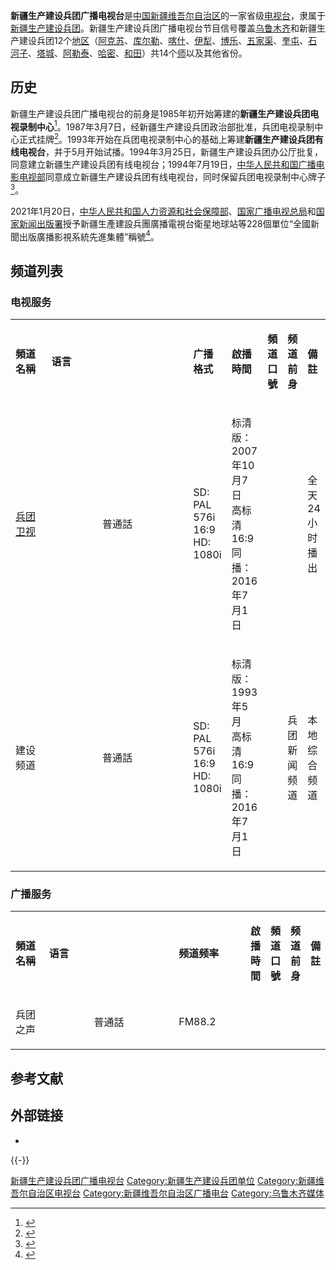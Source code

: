 {{coord|43.81001|87.64412|display=title}}
{{Infobox Company
| company_name = 新疆生产建设兵团广播电视台
| company_name_en = 
| company_logo =<!-- 注释: [[File:Bingtuan_Television_Logo_20090828.png|200px]] -->
| company_type = [[事业单位|事业单位]]
| image =     
| image_size =
| image_caption =
| market_information =
| foundation = 
| location = {{CHN}}[[新疆维吾尔自治区|新疆维吾尔自治区]][[乌鲁木齐市|乌鲁木齐市]]
| zip_code = 
| key_people = 
| industry = 媒體業
| products = 電視、电台及媒体周边
| subsid = 
| homepage = [http://www.btzx.com.cn/ 兵团在线]
| footnotes = 
}}
'''新疆生产建设兵团广播电视台'''是[[中华人民共和国|中国]][[新疆维吾尔自治区|新疆维吾尔自治区]]的一家省级[[电视台|电视台]]，隶属于[[新疆生产建设兵团|新疆生产建设兵团]]。新疆生产建设兵团广播电视台节目信号覆盖[[乌鲁木齐市|乌鲁木齐]]和新疆生产建设兵团12个[[地区|地区]]（[[阿克苏地区|阿克苏]]、[[库尔勒市|库尔勒]]、[[喀什地区|喀什]]、[[伊犁哈萨克自治州|伊犁]]、[[博乐市|博乐]]、[[五家渠市|五家渠]]、[[奎屯市|奎屯]]、[[石河子市|石河子]]、[[塔城地区|塔城]]、[[阿勒泰地区|阿勒泰]]、[[哈密市|哈密]]、[[和田地区|和田]]）共14个[[师_(军队)|师]]以及其他省份。

== 历史 ==
新疆生产建设兵团广播电视台的前身是1985年初开始筹建的'''新疆生产建设兵团电视录制中心'''<ref>{{Cite book|title=新疆百科知识辞典|last=蒲开夫、朱一凡、李行力主编|first=|publisher=[[陕西人民出版社|陕西人民出版社]]|year=2008-11|isbn=978-7-224-08622-5|location=|pages=429}}</ref>。1987年3月7日，经新疆生产建设兵团政治部批准，兵团电视录制中心正式挂牌<ref>{{Cite book|title=新疆生产建设兵团年鉴 1988|last=新疆生产建设兵团史志编纂委员会《新疆生产建设兵团年鉴》编辑部|first=|publisher=|year=1988-08|isbn=|location=|pages=396-398}}</ref>。1993年开始在兵团电视录制中心的基础上筹建'''新疆生产建设兵团有线电视台'''，并于5月开始试播。1994年3月25日，新疆生产建设兵团办公厅批复，同意建立新疆生产建设兵团有线电视台；1994年7月19日，[[中华人民共和国广播电影电视部|中华人民共和国广播电影电视部]]同意成立新疆生产建设兵团有线电视台，同时保留兵团电视录制中心牌子<ref>{{Cite book|title=新疆生产建设兵团文化志|last=刘和鸣主编|first=|publisher=[[新疆生产建设兵团出版社|新疆生产建设兵团出版社]]|year=2009-06|isbn=978-7-80756-101-9|location=|pages=399}}</ref>。

2021年1月20日，[[中华人民共和国人力资源和社会保障部|中华人民共和国人力资源和社会保障部]]、[[国家广播电视总局|国家广播电视总局]]和[[国家新闻出版署|国家新闻出版署]]授予新疆生產建設兵團廣播電視台衛星地球站等228個單位“全國新聞出版廣播影視系統先進集體”稱號<ref>{{cite web | author=人力资源社会保障部、国家广播电视总局、国家新闻出版署 | url=http://www.nrta.gov.cn/art/2021/1/22/art_113_54876.html | title=人力资源社会保障部 国家广播电视总局 国家新闻出版署关于表彰全国新闻出版广播影视系统先进集体先进工作者和劳动模范的决定 | work=国家广播电视总局人事司 | date=2021-01-20 | accessdate=2022-05-30 | archive-date=2021-08-18 | archive-url=https://web.archive.org/web/20210818115620/http://www.nrta.gov.cn/art/2021/1/22/art_113_54876.html }}</ref>。

== 频道列表 ==
=== 电视服务 ===
{| class="wikitable" style="width:100%; font-size:small"
|- style="background:dodgerblue; color:white" align="center"
| width="16%" |'''頻道名稱'''||width="8%" |'''语言'''||width="10%" |'''广播格式'''||width="17%" |'''啟播時間'''||width="13%" |'''頻道口號'''||width="16%" |'''频道前身'''|| width="20%" |'''備註'''
|- 
![[兵团卫视|兵团卫视]]
| align="center" |普通話
|SD: PAL 576i 16:9<br/>HD: 1080i
|标清版：2007年10月7日<br>高标清16:9同播：2016年7月1日
|
|
|全天24小时播出
|-
!建设频道
| align="center" |普通話
|SD: PAL 576i 16:9<br/>HD: 1080i
|标清版：1993年5月<br>高标清16:9同播：2016年7月1日
|
|兵团新闻频道
|本地综合频道
|}

=== 广播服务 ===
{| class="wikitable" style="width:100%; font-size:small"
|- style="background:dodgerblue; color:white" align="center"
| width="13%" |'''頻道名稱'''||width="6%" |'''语言'''||width="8%" |'''频道频率'''|| width="15%" |'''啟播時間'''||width="12%" |'''頻道口號'''||width="12%" |'''频道前身'''||'''備註'''
|-
!兵团之声
| align="center" |普通話
|FM88.2
|
| align="center" |
| align="center" |
|
|}

== 参考文献 ==
{{Reflist}}

== 外部链接 ==
* {{官方网站|http://www.btzx.com.cn}}

{{-}}
{{新疆生产建设兵团}}
{{中华人民共和国广播电视网络}}

[[Category:新疆生产建设兵团广播电视台|]]
[[Category:新疆生产建设兵团单位|Category:新疆生产建设兵团单位]]
[[Category:新疆维吾尔自治区电视台|Category:新疆维吾尔自治区电视台]]
[[Category:新疆维吾尔自治区广播电台|Category:新疆维吾尔自治区广播电台]]
[[Category:乌鲁木齐媒体|Category:乌鲁木齐媒体]]